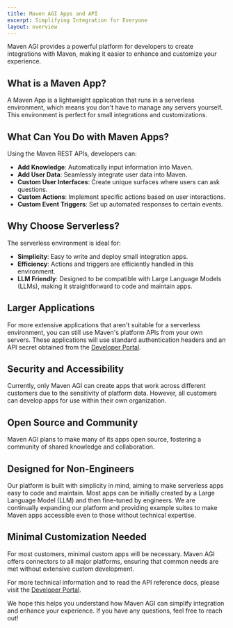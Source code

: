 ```yaml
---
title: Maven AGI Apps and API
excerpt: Simplifying Integration for Everyone
layout: overview
---
```


Maven AGI provides a powerful platform for developers to create integrations with Maven, making it easier to enhance and customize your experience.

## What is a Maven App?

A Maven App is a lightweight application that runs in a serverless environment, which means you don't have to manage any servers yourself. This environment is perfect for small integrations and customizations.

## What Can You Do with Maven Apps?

Using the Maven REST APIs, developers can:

- **Add Knowledge**: Automatically input information into Maven.
- **Add User Data**: Seamlessly integrate user data into Maven.
- **Custom User Interfaces**: Create unique surfaces where users can ask questions.
- **Custom Actions**: Implement specific actions based on user interactions.
- **Custom Event Triggers**: Set up automated responses to certain events.

## Why Choose Serverless?

The serverless environment is ideal for:

- **Simplicity**: Easy to write and deploy small integration apps.
- **Efficiency**: Actions and triggers are efficiently handled in this environment.
- **LLM Friendly**: Designed to be compatible with Large Language Models (LLMs), making it straightforward to code and maintain apps.

## Larger Applications

For more extensive applications that aren't suitable for a serverless environment, you can still use Maven's platform APIs from your own servers. These applications will use standard authentication headers and an API secret obtained from the [Developer Portal](developers.mavenagi.com).

## Security and Accessibility

Currently, only Maven AGI can create apps that work across different customers due to the sensitivity of platform data. However, all customers can develop apps for use within their own organization.

## Open Source and Community

Maven AGI plans to make many of its apps open source, fostering a community of shared knowledge and collaboration.

## Designed for Non-Engineers

Our platform is built with simplicity in mind, aiming to make serverless apps easy to code and maintain. Most apps can be initially created by a Large Language Model (LLM) and then fine-tuned by engineers. We are continually expanding our platform and providing example suites to make Maven apps accessible even to those without technical expertise.

## Minimal Customization Needed

For most customers, minimal custom apps will be necessary. Maven AGI offers connectors to all major platforms, ensuring that common needs are met without extensive custom development.

For more technical information and to read the API reference docs, please visit the [Developer Portal](developers.mavenagi.com).

We hope this helps you understand how Maven AGI can simplify integration and enhance your experience. If you have any questions, feel free to reach out!
